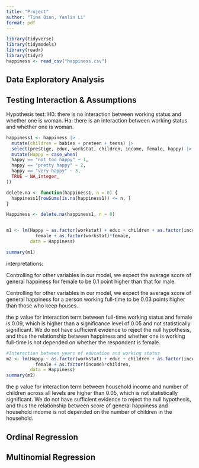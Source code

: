 ```yaml
---
title: "Project"
author: "Tina Qian, Yanlin Li"
format: pdf
---
```


```r
library(tidyverse)
library(tidymodels)
library(readr)
library(tidyr)
happiness <- read_csv("happiness.csv")

```
## Data Exploratory Analysis


## Testing Interaction & Assumptions

Hypothesis test:
H0: there is no interaction between working status and whether one is woman. 
Ha: there is an interaction between working status and whether one is woman. 

```r
happiness1 <- happiness |>
  mutate(children = babies + preteen + teens) |>
  select(prestige, educ, workstat, children, income, female, happy) |>
  mutate(Happy = case_when(
  happy == "not too happy" ~ 1,
  happy == "pretty happy" ~ 2,
  happy == "very happy" ~ 3,
  TRUE ~ NA_integer_
))

delete.na <- function(happiness1, n = 0) {
  happiness1[rowSums(is.na(happiness1)) <= n, ]
}

Happiness <- delete.na(happiness1, n = 0)


m1 <- lm(Happy ~ as.factor(workstat) + educ + children + as.factor(income) + 
           female + as.factor(workstat)*female,
         data = Happiness)

summary(m1)

```
interpretations:

Controlling for other variables in our model, we expect the average score of general happiness for female to be 0.1 point higher than that for male. 

Controlling for other variables in our model, we expect the average score of general happiness for a person working full-time to be 0.03 points higher than those who keep houses. 

the p value for interaction term between full-time working status and female is 0.09, which is higher than a significance level of 0.05 and not statistically significant. We do not have sufficient evidence to reject the null hypothesis, and thus the relationship between happiness and whether one is working full-time is not depended on whether the respondent is female. 

```r
#Interaction between years of education and working status
m2 <- lm(Happy ~ as.factor(workstat) + educ + children + as.factor(income) + 
           female + as.factor(income)*children,
         data = Happiness)
summary(m2)
```
the p value for interaction term between household income and number of children across all levels are higher than 0.05, which is not statistically significant. We do not have sufficient evidence to reject the null hypothesis, and thus the relationship between score of general happiness and household income is not depended on the number of children in the household. 

## Ordinal Regression

## Multinomial Regression
